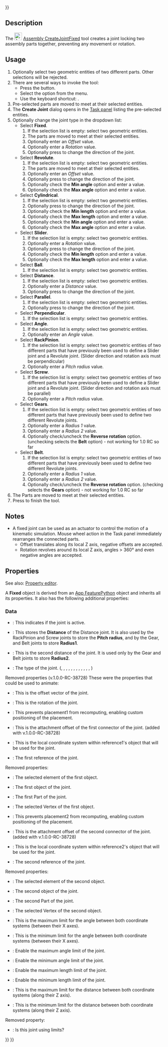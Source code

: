 <languages/>

{{UnfinishedDocu{{#translation:}}}}

{{Docnav
|[[Assembly_ToggleGrounded|ToggleGrounded]]
|[[Assembly_CreateJointRevolute|CreateJointRevolute]]
|[[Assembly_Workbench|Assembly]]
|IconL=Assembly_ToggleGrounded.svg
|IconR=Assembly_CreateJointRevolute.svg
|IconC=Workbench_Assembly.svg
}}

{{GuiCommand
|Name=Assembly CreateJointFixed
|MenuLocation=Assembly → Create Fixed Joint
|Workbenches=[[Assembly_Workbench|Assembly]]
|Shortcut={{KEY|F}}
|Version=1.0
|SeeAlso=
}}

==Description==

The [[Image:Assembly_CreateJointFixed.svg|24px]] [[Assembly_CreateJointFixed|Assembly CreateJointFixed]] tool creates a joint locking two assembly parts together, preventing any movement or rotation.

==Usage==

# Optionally select two geometric entities of two different parts. Other selections will be rejected.
# There are several ways to invoke the tool:
#* Press the {{Button|[[Image:Assembly_CreateJointFixed.svg|16px]] [[Assembly_CreateJointFixed|Create Fixed Joint]]}} button.
#* Select the {{MenuCommand|Assembly → [[Image:Assembly_CreateJointFixed.svg|16px]] Create Fixed Joint}} option from the menu.
#* Use the keyboard shortcut: {{KEY|F}}.
# Pre-selected parts are moved to meet at their selected entities.
# The '''Create Joint''' dialog opens in the [[Task_panel|Task panel]] listing the pre-selected entities.
# Optionally change the joint type in the dropdown list:
#* Select '''Fixed'''.
#*# If the selection list is empty: select two geometric entities.
#*# The parts are moved to meet at their selected entities.
#*# Optionally enter an ''Offset'' value.
#*# Optionally enter a ''Rotation'' value.
#*# Optionally press {{Button|[[Image:Button_sort.svg|16px]]}} to change the direction of the joint.
#* Select '''Revolute'''.
#*# If the selection list is empty: select two geometric entities.
#*# The parts are moved to meet at their selected entities.
#*# Optionally enter an ''Offset'' value.
#*# Optionally press {{Button|[[Image:Button_sort.svg|16px]]}} to change the direction of the joint.
#*# Optionally check the '''Min angle''' option and enter a value.
#*# Optionally check the '''Max angle''' option and enter a value.
#* Select '''Cylindrical'''.
#*# If the selection list is empty: select two geometric entities.
#*# Optionally press {{Button|[[Image:Button_sort.svg|16px]]}} to change the direction of the joint.
#*# Optionally check the '''Min length''' option and enter a value.
#*# Optionally check the '''Max length''' option and enter a value.
#*# Optionally check the '''Min angle''' option and enter a value.
#*# Optionally check the '''Max angle''' option and enter a value.
#* Select '''Slider'''.
#*# If the selection list is empty: select two geometric entities.
#*# Optionally enter a ''Rotation'' value.
#*# Optionally press {{Button|[[Image:Button_sort.svg|16px]]}} to change the direction of the joint.
#*# Optionally check the '''Min length''' option and enter a value.
#*# Optionally check the '''Max length''' option and enter a value.
#* Select '''Ball'''.
#*# If the selection list is empty: select two geometric entities.
#* Select '''Distance'''.
#*# If the selection list is empty: select two geometric entities.
#*# Optionally enter a ''Distance'' value.
#*# Optionally press {{Button|[[Image:Button_sort.svg|16px]]}} to change the direction of the joint.
#* Select '''Parallel'''.
#*# If the selection list is empty: select two geometric entities.
#*# Optionally press {{Button|[[Image:Button_sort.svg|16px]]}} to change the direction of the joint.
#* Select '''Perpendicular'''.
#*# If the selection list is empty: select two geometric entities.
#* Select '''Angle'''.
#*# If the selection list is empty: select two geometric entities.
#*# Optionally enter an ''Angle'' value.
#* Select '''RackPinion'''.
#*# If the selection list is empty: select two geometric entities of two different parts that have previously been used to define a Slider joint and a Revolute joint. (Slider direction and rotation axis must be perpendicular)
#*# Optionally enter a ''Pitch radius'' value.
#* Select '''Screw'''.
#*# If the selection list is empty: select two geometric entities of two different parts that have previously been used to define a Slider joint and a Revolute joint. (Slider direction and rotation axis must be parallel)
#*# Optionally enter a ''Pitch radius'' value.
#* Select '''Gears'''.
#*# If the selection list is empty: select two geometric entities of two different parts that have previously been used to define two different Revolute joints.
#*# Optionally enter a ''Radius 1'' value.
#*# Optionally enter a ''Radius 2'' value.
#*# Optionally check/uncheck the '''Reverse rotation''' option. (unchecking selects the '''Belt''' option) - not working for 1.0 RC so far
#* Select '''Belt'''.
#*# If the selection list is empty: select two geometric entities of two different parts that have previously been used to define two different Revolute joints.
#*# Optionally enter a ''Radius 1'' value.
#*# Optionally enter a ''Radius 2'' value.
#*# Optionally check/uncheck the '''Reverse rotation''' option. (checking selects the '''Gears''' option) - not working for 1.0 RC so far
# The Parts are moved to meet at their selected entities.
# Press {{Button|OK}} to finish the tool.

==Notes==

* A fixed joint can be used as an actuator to control the motion of a kinematic simulation. Mouse wheel action in the Task panel immediately rearranges the connected parts. 
** Offset translates along its local Z axis, negative offsets are accepted.
** Rotation revolves around its local Z axis, angles > 360° and even negative angles are accepted.

==Properties==

See also: [[Property_editor|Property editor]].

A '''Fixed''' object is derived from an [[App_FeaturePython|App FeaturePython]] object and inherits all its properties. It also has the following additional properties:

===Data===

{{TitleProperty|Joint}}

* {{PropertyData|Activated|Bool}}: This indicates if the joint is active.
* {{PropertyData|Distance|Float}}: This stores the '''Distance''' of the Distance joint. It is also used by the RackPinion and Screw joints to store the '''Pitch radius''', and by the Gear, and Belt joints to store '''Radius1'''.
* {{PropertyData|Distance2|Float}}: This is the second distance of the joint. It is used only by the Gear and Belt joints to store '''Radius2'''.
* {{PropertyData|Joint Type|Ennumeration}}: The type of the joint. ({{Value|Fixed}}, {{Value|Revolute}}, {{Value|Cylindrical}}, {{Value|Slider}}, {{Value|Ball}}, {{Value|Distance}}, {{Value|Parallel}}, {{Value|Perpendicular}}, {{Value|Angle}}, {{Value|RackPinion}}, {{Value|Screw}}, {{Value|Gears}}, {{Value|Belt}})
Removed properties (v.1.0.0-RC-38728) These were the properties that could be used to animate:
* {{PropertyData|Offset|Vector}}: This is the offset vector of the joint.
* {{PropertyData|Rotation|Float}}: This is the rotation of the joint.

{{TitleProperty|Joint Connector 1}}

* {{PropertyData|Detach1|Bool}}: This prevents placement1 from recomputing, enabling custom positioning of the placement.
* {{PropertyData|Offset1|Placement}}: This is the attachment offset of the first connector of the joint. (added with v.1.0.0-RC-38728)
* {{PropertyData|Placement1|Placement}}: This is the local coordinate system within reference1's object that will be used for the joint.
* {{PropertyData|Reference1|XlinkSubHidden}}: The first reference of the joint.
Removed properties:
* {{PropertyData|Element1|String}}: The selected element of the first object.
* {{PropertyData|Object1|String}}: The first object of the joint.
* {{PropertyData|Part1|Link}}: The first Part of the joint.
* {{PropertyData|Vertex1|String}}: The selected Vertex of the first object.

{{TitleProperty|Joint Connector 2}}

* {{PropertyData|Detach2|Bool}}: This prevents placement2 from recomputing, enabling custom positioning of the placement.
* {{PropertyData|Offset2|Placement}}: This is the attachment offset of the second connector of the joint. (added with v.1.0.0-RC-38728)
* {{PropertyData|Placement2|Placement}}: This is the local coordinate system within reference2's object that will be used for the joint.
* {{PropertyData|Reference2|XlinkSubHidden}}: The second reference of the joint.
Removed properties:
* {{PropertyData|Element2|String}}: The selected element of the second object.
* {{PropertyData|Object2|String}}: The second object of the joint.
* {{PropertyData|Part2|Link}}: The second Part of the joint.
* {{PropertyData|Vertex2|String}}: The selected Vertex of the second object.

{{TitleProperty|Limits}}

* {{PropertyData|Angle Max|Float}}: This is the maximum limit for the angle between both coordinate systems (between their X axes).
* {{PropertyData|Angle Min|Float}}: This is the minimum limit for the angle between both coordinate systems (between their X axes).
* {{PropertyData|Enable Angle Max|Bool}}: Enable the maximum angle limit of the joint.
* {{PropertyData|Enable Angle Min|Bool}}: Enable the minimum angle limit of the joint.
* {{PropertyData|Enable Length Max|Bool}}: Enable the maximum length limit of the joint.
* {{PropertyData|Enable Length Min|Bool}}: Enable the minimum length limit of the joint.
* {{PropertyData|Length Max|Float}}: This is the maximum limit for the distance between both coordinate systems (along their Z axis).
* {{PropertyData|Length Min|Float}}: This is the minimum limit for the distance between both coordinate systems (along their Z axis).
Removed property:
* {{PropertyData|Enable Limits|Bool}}: Is this joint using limits?


{{Docnav
|[[Assembly_ToggleGrounded|ToggleGrounded]]
|[[Assembly_CreateJointRevolute|CreateJointRevolute]]
|[[Assembly_Workbench|Assembly]]
|IconL=Assembly_ToggleGrounded.svg
|IconR=Assembly_CreateJointRevolute.svg
|IconC=Workbench_Assembly.svg
}}

{{Assembly_Tools_navi{{#translation:}}}}
{{Userdocnavi{{#translation:}}}}